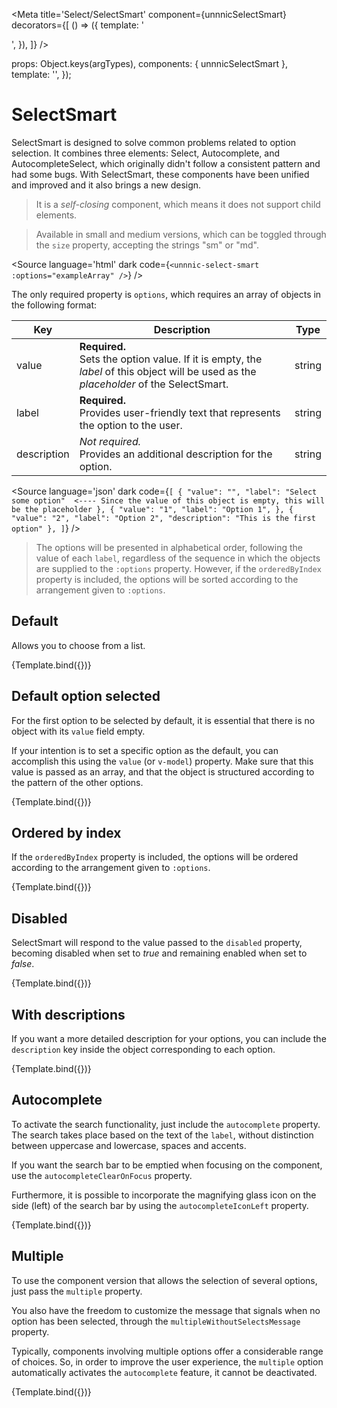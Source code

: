 
<Meta
  title='Select/SelectSmart'
  component={unnnicSelectSmart}
  decorators={[
    () => ({
      template: '<div style="marginBottom: 200px"><story /></div>',
    }),
  ]}
/>

  props: Object.keys(argTypes),
  components: { unnnicSelectSmart },
  template: '<unnnic-select-smart v-bind="$props" />',
});

# SelectSmart

SelectSmart is designed to solve common problems related to option selection. 
It combines three elements: Select, Autocomplete, and AutocompleteSelect, which 
originally didn't follow a consistent pattern and had some bugs. With SelectSmart, 
these components have been unified and improved and it also brings a new design.

> It is a _self-closing_ component, which means it does not support child elements.

> Available in small and medium versions, which can be toggled through the 
`size` property, accepting the strings "sm" or "md".

<Source
  language='html'
  dark
  code={`
<unnnic-select-smart :options="exampleArray" />
  `}
/>



The only required property is `options`, which requires an array of objects in the following format:

| Key       | Description                                                                                                                            | Type   |
| ----------- | ------------------------------------------------------------------------------------------------------------------------------------ | ------ |
| value       | **Required.**<br/>Sets the option value. If it is empty, the _label_ of this object will be used as the _placeholder_ of the SelectSmart. | string |
| label       | **Required.**<br/>Provides user-friendly text that represents the option to the user.                                                | string |
| description | _Not required._<br/>Provides an additional description for the option.                                                               | string |

<Source
  language='json'
  dark
  code={`
[
  {
    "value": "",
    "label": "Select some option"  <---- Since the value of this object is empty, this will be the placeholder
  },
  {
    "value": "1",
    "label": "Option 1",
  },
  {
    "value": "2",
    "label": "Option 2",
    "description": "This is the first option"
  },
]
  `}
/>

> The options will be presented in alphabetical order, following the value of each `label`, 
regardless of the sequence in which the objects are supplied to the `:options` property. 
However, if the `orderedByIndex` property is included, the options will be sorted 
according to the arrangement given to `:options`. 

## Default

Allows you to choose from a list.

<Canvas>
  <Story
    name='Default'
    args={{
      options: [
        { value: "", label: "Select some option" },
        { value: "5", label: "Option 5" },
        { value: "3", label: "Option 3" },
        { value: "1", label: "Option 1" },
        { value: "4", label: "Option 4" },
        { value: "2", label: "Option 2" },
        { value: "6", label: "Option 6" },
        { value: "7", label: "Option 7" },
      ],
    }}>
    {Template.bind({})}
  </Story>
</Canvas>

## Default option selected

For the first option to be selected by default, it is essential that 
there is no object with its `value` field empty.

If your intention is to set a specific option as the default, you can 
accomplish this using the `value` (or `v-model`) property. Make sure that this 
value is passed as an array, and that the object is structured according to the 
pattern of the other options.

<Canvas>
  <Story
    name='FirstSelected'
    args={{
      options: [
        { value: "1", label: "Option 1" },
        { value: "2", label: "Option 2" },
        { value: "3", label: "Option 3" },
        { value: "4", label: "Option 4" },
        { value: "5", label: "Option 5" },
      ],
    }}>
    {Template.bind({})}
  </Story>
</Canvas>

## Ordered by index

If the `orderedByIndex` property is included, the options will 
be ordered according to the arrangement given to `:options`.

<Canvas>
  <Story
    name='OrderedByIndex'
    args={{
      options: [
        { value: "5", label: "Option 5" },
        { value: "3", label: "Option 3" },
        { value: "1", label: "Option 1" },
        { value: "4", label: "Option 4" },
        { value: "2", label: "Option 2" },
      ],
      orderedByIndex: true,
    }}>
    {Template.bind({})}
  </Story>
</Canvas>

## Disabled

SelectSmart will respond to the value passed to the `disabled` property, 
becoming disabled when set to _true_ and remaining enabled when set to _false_.

<Canvas>
  <Story
    name='Disabled'
    args={{
      options: [{ value: "2", label: "Option 2" }],
      disabled: true,
    }}>
    {Template.bind({})}
  </Story>
</Canvas>

## With descriptions

If you want a more detailed description for your options, you can include the 
`description` key inside the object corresponding to each option.

<Canvas>
  <Story
    name='WithDescriptions'
    args={{
      options: [
        { value: "", label: "Select some option" },
        { value: "1", label: "Option 1", description: "This is the first option" },
        { value: "2", label: "Option 2", description: "Another alternative you can consider" },
        { value: "3", label: "Option 3", description: "A third option for your consideration" },
        { value: "4", label: "Option 4", description: "Yet another choice among the options" },
        { value: "5", label: "Option 5", description: "The last option available for selection" },
      ],
    }}>
    {Template.bind({})}
  </Story>
</Canvas>

## Autocomplete

To activate the search functionality, just include the `autocomplete` property. 
The search takes place based on the text of the `label`, without distinction 
between uppercase and lowercase, spaces and accents.

If you want the search bar to be emptied when focusing on the component, use 
the `autocompleteClearOnFocus` property.

Furthermore, it is possible to incorporate the magnifying glass icon on the side (left) of 
the search bar by using the `autocompleteIconLeft` property.

<Canvas>
  <Story
    name='Autocomplete'
    args={{
      options: [
        { value: "", label: "Select some option" },
        { value: "united_states", label: "Estados Unidos" },
        { value: "brazil", label: "Brasil" },
        { value: "china", label: "China" },
        { value: "india", label: "Índia" },
        { value: "russia", label: "Rússia" },
        { value: "japan", label: "Japão" },
        { value: "germany", label: "Alemanha" },
        { value: "france", label: "França" },
        { value: "canada", label: "Canadá" },
        { value: "australia", label: "Austrália" },
        { value: "south_korea", label: "Coreia do Sul" },
        { value: "mexico", label: "México" },
        { value: "egypt", label: "Egito" },
        { value: "south_africa", label: "África do Sul" },
        { value: "turkey", label: "Turquia" },
        { value: "nigeria", label: "Nigéria" },
        { value: "argentina", label: "Argentina" },
        { value: "italy", label: "Itália" },
        { value: "spain", label: "Espanha" },
        { value: "saudi_arabia", label: "Arábia Saudita" },
      ],
      autocomplete: true,
      autocompleteClearOnFocus: true,
      autocompleteIconLeft: true,
    }}>
    {Template.bind({})}
  </Story>
</Canvas>

## Multiple

To use the component version that allows the selection of 
several options, just pass the `multiple` property.

You also have the freedom to customize the message that signals 
when no option has been selected, through the `multipleWithoutSelectsMessage` property.

Typically, components involving multiple options offer a considerable range 
of choices. So, in order to improve the user experience, the `multiple` option 
automatically activates the `autocomplete` feature, it cannot be deactivated.

<Canvas>
  <Story
    name='Multiple'
    args={{
      options: [
        { value: "", label: "Select some countries" },
        { value: "united_states", label: "Estados Unidos" },
        { value: "brazil", label: "Brasil" },
        { value: "china", label: "China" },
        { value: "india", label: "Índia" },
        { value: "russia", label: "Rússia" },
        { value: "japan", label: "Japão" },
        { value: "germany", label: "Alemanha" },
        { value: "france", label: "França" },
        { value: "canada", label: "Canadá" },
        { value: "australia", label: "Austrália" },
        { value: "south_korea", label: "Coreia do Sul" },
        { value: "mexico", label: "México" },
        { value: "egypt", label: "Egito" },
        { value: "south_africa", label: "África do Sul" },
        { value: "turkey", label: "Turquia" },
        { value: "nigeria", label: "Nigéria" },
        { value: "argentina", label: "Argentina" },
        { value: "italy", label: "Itália" },
        { value: "spain", label: "Espanha" },
        { value: "saudi_arabia", label: "Arábia Saudita" },
      ],
      multiple: true,
      multipleWithoutSelectsMessage: 'No country selected yet :(',
    }}>
    {Template.bind({})}
  </Story>
</Canvas>
